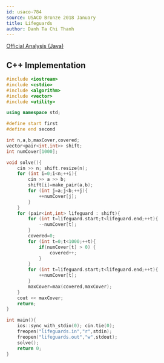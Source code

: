 ---
id: usaco-784
source: USACO Bronze 2018 January
title: Lifeguards
author: Danh Ta Chi Thanh
---

[Official Analysis (Java)](http://www.usaco.org/current/data/sol_lifeguards_bronze_jan18.html)


<LanguageSection>

<CPPSection>

## C++ Implementation

```cpp
#include <iostream>
#include <cstdio>
#include <algorithm>
#include <vector>
#include <utility>

using namespace std;

#define start first
#define end second

int n,a,b,maxCover,covered; 
vector<pair<int,int>> shift; 
int numCover[1000];

void solve(){
	cin >> n; shift.resize(n);
	for (int i=0;i<n;++i){
		cin >> a >> b;
		shift[i]=make_pair(a,b);
		for (int j=a;j<b;++j){
			++numCover[j];
		}
	}
	for (pair<int,int> lifeguard : shift){
		for (int t=lifeguard.start;t<lifeguard.end;++t){
			--numCover[t];
		}
		covered=0;
		for (int t=0;t<1000;++t){
			if(numCover[t] > 0) {
				covered++;
			}
		}
		for (int t=lifeguard.start;t<lifeguard.end;++t){
			++numCover[t];
		}
		maxCover=max(covered,maxCover);
	}
	cout << maxCover;
	return;
}

int main(){
	ios::sync_with_stdio(0); cin.tie(0);
	freopen("lifeguards.in","r",stdin);
	freopen("lifeguards.out","w",stdout);
	solve();
	return 0;
}

```

</CPPSection>

</LanguageSection>
